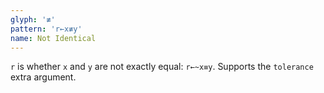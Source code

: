 ```yaml
---
glyph: '≢'
pattern: 'r←x≢y'
name: Not Identical
---
```


`r` is whether `x` and `y` are not exactly equal: `r←~x≡y`. Supports the `tolerance` extra argument.